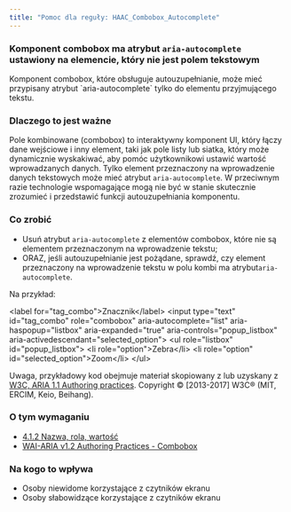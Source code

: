 ```yaml
---
title: "Pomoc dla reguły: HAAC_Combobox_Autocomplete"
---
```


<div className="toolHelp">
<Row>
<Column colLg={16} colMd={8} colSm={4} className="toolHead">

### Komponent combobox ma atrybut `aria-autocomplete` ustawiony na elemencie, który nie jest polem tekstowym

<div id="locLevel"></div>
Komponent combobox, które obsługuje autouzupełnianie, może mieć przypisany atrybut `aria-autocomplete` tylko do elementu przyjmującego tekstu.


</Column>
</Row>
<Row>
<Column colLg={11} colMd={5} colSm={4} className="toolMain">

### Dlaczego to jest ważne

Pole kombinowane (combobox) to interaktywny komponent UI, który łączy dane wejściowe i inny element, taki jak pole listy lub siatka, który może dynamicznie wyskakiwać, aby pomóc użytkownikowi ustawić wartość wprowadzanych danych. Tylko element przeznaczony na wprowadzenie danych tekstowych może mieć atrybut `aria-autocomplete`. W przeciwnym razie technologie wspomagające mogą nie być w stanie skutecznie zrozumieć i przedstawić funkcji autouzupełniania komponentu.

<div id="locSnippet"></div>

### Co zrobić

* Usuń atrybut `aria-autocomplete` z elementów combobox, które nie są elementem przeznaczonym na wprowadzenie tekstu;
* ORAZ, jeśli autouzupełnianie jest pożądane, sprawdź, czy element przeznaczony na wprowadzenie tekstu w polu kombi ma atrybut`aria-autocomplete`.

Na przykład: 

<CodeSnippet type="multi" light={true}> &lt;label for="tag_combo"&gt;Znacznik&lt;/label&gt;
  &lt;input type="text" id="tag_combo"
      role="combobox" aria-autocomplete="list"
      aria-haspopup="listbox" aria-expanded="true"
      aria-controls="popup_listbox" aria-activedescendant="selected_option"&gt;
&lt;ul role="listbox" id="popup_listbox"&gt;
   &lt;li role="option"&gt;Zebra&lt;/li&gt;
   &lt;li role="option" id="selected_option"&gt;Zoom&lt;/li&gt;
&lt;/ul&gt;</CodeSnippet>

Uwaga, przykładowy kod obejmuje materiał skopiowany z lub uzyskany z [W3C, ARIA 1.1 Authoring practices](https://www.w3.org/TR/wai-aria-practices-1.1/examples/combobox/aria1.1pattern/listbox-combo.html). Copyright © [2013-2017] W3C® (MIT, ERCIM, Keio, Beihang).

</Column>
<Column colLg={5} colMd={3} colSm={4} className="toolLeft">

### O tym wymaganiu

* [4.1.2 Nazwa, rola, wartość](https://wcag.lepszyweb.pl/#name-role-value)
* [WAI-ARIA v1.2 Authoring Practices - Combobox](https://www.w3.org/TR/wai-aria-practices-1.2/#combobox)

### Na kogo to wpływa

* Osoby niewidome korzystające z czytników ekranu
* Osoby słabowidzące korzystające z czytników ekranu

</Column>
</Row>
</div>

